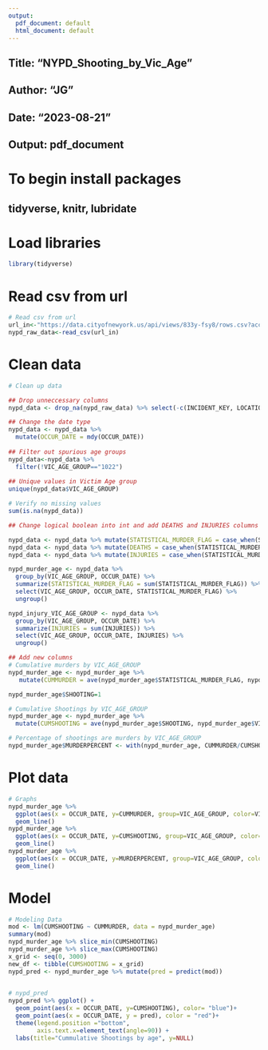 ---
output:
  pdf_document: default
  html_document: default
---

## Title: "NYPD_Shooting_by_Vic_Age"
## Author: "JG"
## Date: "2023-08-21"
## Output: pdf_document


# To begin install packages
## tidyverse, knitr, lubridate

# Load libraries
```{r, openLibrary}
library(tidyverse)
```

# Read csv from url
```{r, # Read csv from url, results='hide',echo=FALSE}

# Read csv from url
url_in<-"https://data.cityofnewyork.us/api/views/833y-fsy8/rows.csv?accessType=DOWNLOAD"
nypd_raw_data<-read_csv(url_in) 
```

# Clean data
```{r, # Clean up data,results='hide'}
# Clean up data

## Drop unneccessary columns
nypd_data <- drop_na(nypd_raw_data) %>% select(-c(INCIDENT_KEY, LOCATION_DESC, X_COORD_CD, Y_COORD_CD, Latitude, Longitude, Lon_Lat, JURISDICTION_CODE, LOC_CLASSFCTN_DESC, LOC_OF_OCCUR_DESC))

## Change the date type
nypd_data <- nypd_data %>% 
  mutate(OCCUR_DATE = mdy(OCCUR_DATE))
  
## Filter out spurious age groups
nypd_data<-nypd_data %>%
  filter(!VIC_AGE_GROUP=="1022")
  
## Unique values in Victim Age group
unique(nypd_data$VIC_AGE_GROUP)

# Verify no missing values
sum(is.na(nypd_data))

## Change logical boolean into int and add DEATHS and INJURIES columns

nypd_data <- nypd_data %>% mutate(STATISTICAL_MURDER_FLAG = case_when(STATISTICAL_MURDER_FLAG == FALSE ~ 0, STATISTICAL_MURDER_FLAG == TRUE ~ 1))
nypd_data <- nypd_data %>% mutate(DEATHS = case_when(STATISTICAL_MURDER_FLAG == FALSE ~ 0, STATISTICAL_MURDER_FLAG == TRUE ~ 1))
nypd_data <- nypd_data %>% mutate(INJURIES = case_when(STATISTICAL_MURDER_FLAG == FALSE ~ 1, STATISTICAL_MURDER_FLAG == TRUE ~ 0))

nypd_murder_age <- nypd_data %>%
  group_by(VIC_AGE_GROUP, OCCUR_DATE) %>%
  summarize(STATISTICAL_MURDER_FLAG = sum(STATISTICAL_MURDER_FLAG)) %>% 
  select(VIC_AGE_GROUP, OCCUR_DATE, STATISTICAL_MURDER_FLAG) %>% 
  ungroup()

nypd_injury_VIC_AGE_GROUP <- nypd_data %>%
  group_by(VIC_AGE_GROUP, OCCUR_DATE) %>%
  summarize(INJURIES = sum(INJURIES)) %>% 
  select(VIC_AGE_GROUP, OCCUR_DATE, INJURIES) %>% 
  ungroup()

## Add new columns
# Cumulative murders by VIC_AGE_GROUP
nypd_murder_age <- nypd_murder_age %>%
   mutate(CUMMURDER = ave(nypd_murder_age$STATISTICAL_MURDER_FLAG, nypd_murder_age$VIC_AGE_GROUP, FUN = cumsum))

nypd_murder_age$SHOOTING=1

# Cumulative Shootings by VIC_AGE_GROUP
nypd_murder_age <- nypd_murder_age %>%
  mutate(CUMSHOOTING = ave(nypd_murder_age$SHOOTING, nypd_murder_age$VIC_AGE_GROUP, FUN = cumsum))

# Percentage of shootings are murders by VIC_AGE_GROUP
nypd_murder_age$MURDERPERCENT <- with(nypd_murder_age, CUMMURDER/CUMSHOOTING *100) 
```
# Plot data
```{r, plot,echo=FALSE}
# Graphs
nypd_murder_age %>%
  ggplot(aes(x = OCCUR_DATE, y=CUMMURDER, group=VIC_AGE_GROUP, color=VIC_AGE_GROUP))+
  geom_line()
nypd_murder_age %>%
  ggplot(aes(x = OCCUR_DATE, y=CUMSHOOTING, group=VIC_AGE_GROUP, color=VIC_AGE_GROUP))+
  geom_line()
nypd_murder_age %>%
  ggplot(aes(x = OCCUR_DATE, y=MURDERPERCENT, group=VIC_AGE_GROUP, color=VIC_AGE_GROUP))+
  geom_line()
```
# Model

```{r, plot(mod)}
# Modeling Data
mod <- lm(CUMSHOOTING ~ CUMMURDER, data = nypd_murder_age)
summary(mod)
nypd_murder_age %>% slice_min(CUMSHOOTING)
nypd_murder_age %>% slice_max(CUMSHOOTING)
x_grid <- seq(0, 3000)
new_df <- tibble(CUMSHOOTING = x_grid)
nypd_pred <- nypd_murder_age %>% mutate(pred = predict(mod))
 

# nypd_pred
nypd_pred %>% ggplot() +
  geom_point(aes(x = OCCUR_DATE, y=CUMSHOOTING), color= "blue")+
  geom_point(aes(x = OCCUR_DATE, y = pred), color = "red")+
  theme(legend.position ="bottom", 
        axis.text.x=element_text(angle=90)) +
  labs(title="Cummulative Shootings by age", y=NULL)
```